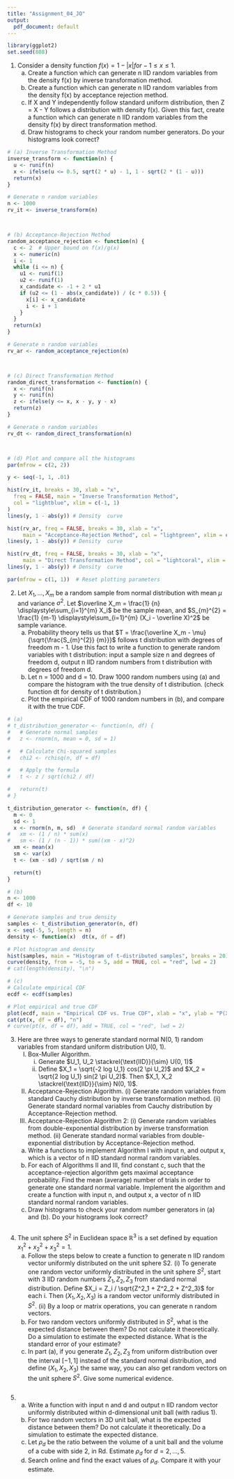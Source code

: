 ```yaml
---
title: "Assignment_04_JO"
output:
  pdf_document: default
---
```


```r
library(ggplot2)
set.seed(808)
```

1. Consider a density function $f(x) = 1 - |x| for -1 \le x \le 1$.
    (a) Create a function which can generate n IID random variables from the density f(x) by inverse
    transformation method.
    (b) Create a function which can generate n IID random variables from the density f(x) by acceptance rejection
    method.
    (c) If X and Y independently follow standard uniform distribution, then Z = X - Y follows a
    distribution with density f(x). Given this fact, create a function which can generate n IID
    random variables from the density f(x) by direct transformation method.
    (d) Draw histograms to check your random number generators. Do your histograms look correct?

```r
# (a) Inverse Transformation Method
inverse_transform <- function(n) {
  u <- runif(n)
  x <- ifelse(u <= 0.5, sqrt(2 * u) - 1, 1 - sqrt(2 * (1 - u)))
  return(x)
}

# Generate n random variables
n <- 1000
rv_it <- inverse_transform(n)



# (b) Acceptance-Rejection Method
random_acceptance_rejection <- function(n) {
  c <- 2  # Upper bound on f(x)/g(x)
  x <- numeric(n)
  i <- 1
  while (i <= n) {
    u1 <- runif(1)
    u2 <- runif(1)
    x_candidate <- -1 + 2 * u1
    if (u2 <= (1 - abs(x_candidate)) / (c * 0.5)) {
      x[i] <- x_candidate
      i <- i + 1
    }
  }
  return(x)
}

# Generate n random variables
rv_ar <- random_acceptance_rejection(n)



# (c) Direct Transformation Method
random_direct_transformation <- function(n) {
  x <- runif(n)
  y <- runif(n)
  z <- ifelse(y <= x, x - y, y - x)
  return(z)
}

# Generate n random variables
rv_dt <- random_direct_transformation(n)



# (d) Plot and compare all the histograms
par(mfrow = c(2, 2))

y <- seq(-1, 1, .01)

hist(rv_it, breaks = 30, xlab = "x",
  freq = FALSE, main = "Inverse Transformation Method",
  col = "lightblue", xlim = c(-1, 1)
)
lines(y, 1 - abs(y)) # Density  curve

hist(rv_ar, freq = FALSE, breaks = 30, xlab = "x",
     main = "Acceptance-Rejection Method", col = "lightgreen", xlim = c(-1, 1))
lines(y, 1 - abs(y)) # Density  curve

hist(rv_dt, freq = FALSE, breaks = 30, xlab = "x",
     main = "Direct Transformation Method", col = "lightcoral", xlim = c(0, 1))
lines(y, 1 - abs(y)) # Density  curve

par(mfrow = c(1, 1))  # Reset plotting parameters
```

2. Let $X_1,..., X_m$ be a random sample from normal distribution with mean $\mu$ and variance $\sigma^2$. 
Let $\overline X_m = \frac{1} {n} \displaystyle\sum_{i=1}^{m} X_i$ be the sample mean, and 
$S_{m}^{2} = \frac{1} {m-1} \displaystyle\sum_{i=1}^{m} (X_i - \overline X)^2$ be sample variance.
    (a) Probability theory tells us that $T = \frac{\overline X_m - \mu} {\sqrt{\frac{S_{m}^{2}} {m}}}$
    follows t distribution with degrees of freedom m - 1. Use this fact to write a function to generate random 
    variables with t distribution: input a sample size n and degrees of freedom d, output n IID random numbers 
    from t distribution with degrees of freedom d.
    (b) Let n = 1000 and d = 10. Draw 1000 random numbers using (a) and compare the histogram
    with the true density of t distribution. (check function dt for density of t distribution.)
    (c) Plot the empirical CDF of 1000 random numbers in (b), and compare it with the true CDF.

```r
# (a)
# t_distribution_generator <- function(n, df) {
#   # Generate normal samples
#   z <- rnorm(n, mean = 0, sd = 1)

#   # Calculate Chi-squared samples
#   chi2 <- rchisq(n, df = df)

#   # Apply the formula
#   t <- z / sqrt(chi2 / df)

#   return(t)
# }

t_distribution_generator <- function(n, df) {
  m <- 0
  sd <- 1
  x <- rnorm(n, m, sd)  # Generate standard normal random variables
#   xm <- (1 / n) * sum(x)
#   sm <- (1 / (n - 1)) * sum((xm - x)^2)
  xm <- mean(x)
  sm <- var(x)
  t <- (xm - sd) / sqrt(sm / n)

  return(t)
}

# (b)
n <- 1000
df <- 10

# Generate samples and true density
samples <- t_distribution_generator(n, df)
x <- seq(-5, 5, length = n)
density <- function(x)  dt(x, df = df)

# Plot histogram and density
hist(samples, main = "Histogram of t-distributed samples", breaks = 20)
curve(density, from = -5, to = 5, add = TRUE, col = "red", lwd = 2)
# cat(length(density), "\n")

# (c)
# Calculate empirical CDF
ecdf <- ecdf(samples)

# Plot empirical and true CDF
plot(ecdf, main = "Empirical CDF vs. True CDF", xlab = "x", ylab = "P(X <= x)")
cat(pt(x, df = df), "n")
# curve(pt(x, df = df), add = TRUE, col = "red", lwd = 2)
```

3. Here are three ways to generate standard normal N(0, 1) random variables from standard uniform
distribution U(0, 1).
    (I) Box-Muller Algorithm.
        (i) Generate $U_1, U_2 \stackrel{\text{IID}}{\sim} U(0, 1)$
        (ii) Define $X_1 = \sqrt{-2 log U_1} cos(2 \pi U_2)$ and $X_2 = \sqrt{2 log U_1} sin(2 \pi U_2)$.
        Then $X_1, X_2 \stackrel{\text{IID}}{\sim} N(0, 1)$.
    (II)  Acceptance-Rejection Algorithm.
        (i) Generate random variables from standard Cauchy distribution by inverse transformation method.
        (ii) Generate standard normal variables from Cauchy distribution by Acceptance-Rejection method.
    (III) Acceptance-Rejection Algorithm 2: 
        (i) Generate random variables from double-exponential distribution by inverse transformation method.
        (ii) Generate standard normal variables from double-exponential distribution by Acceptance-Rejection method.
    
    (a) Write a functions to implement Algorithm I with input n, and output x, which is a vector of n
    IID standard normal random variables.
    (b) For each of Algorithms II and III, find constant c, such that the acceptance-rejection algorithm gets
    maximal acceptance probability. Find the mean (average) number of trials in order to generate
    one standard normal variable. Implement the algorithm and create a function with input n, and
    output x, a vector of n IID standard normal random variables.
    (c) Draw histograms to check your random number generators in (a) and (b). Do your histograms
    look correct?

```r
```

4. The unit sphere $S^2$ in Euclidean space $\mathbb{R}^3$ is a set defined by equation $x^2_1 + x^2_2 + x^2_3 = 1$.
    (a) Follow the steps below to create a function to generate n IID random vector uniformly distributed
    on the unit sphere S2. (i) To generate one random vector uniformly distributed in the unit sphere
    $S^2$, start with 3 IID random numbers $Z_1, Z_2, Z_3$ from standard normal distribution. Define
    $X_i = Z_i / \sqrt{Z^2_1 + Z^2_2 + Z^2_3}$ for each i. Then $(X_1,X_2,X_3)$ is a random vector uniformly distributed
    in $S^2$. (ii) By a loop or matrix operations, you can generate n random vectors.
    (b) For two random vectors uniformly distributed in $S^2$, what is the expected distance between them?
    Do not calculate it theoretically. Do a simulation to estimate the expected distance. What is the
    standard error of your estimate?
    (c) In part (a), if you generate $Z_1, Z_2, Z_3$ from uniform distribution over the interval $[-1, 1]$ instead of
    the standard normal distribution, and define $(X_1,X_2,X_3)$ the same way, you can also get random
    vectors on the unit sphere $S^2$. Give some numerical evidence.

```r
```

5. (a) Write a function with input n and d and output n IID random vector uniformly distributed within
    d-dimensional unit ball (with radius 1).
    (b) For two random vectors in 3D unit ball, what is the expected distance between them? Do not
    calculate it theoretically. Do a simulation to estimate the expected distance.
    (c) Let $\rho_d$ be the ratio between the volume of a unit ball and the volume of a cube with side 2, in
    Rd. Estimate $\rho_d$ for $d = 2, ..., 5$.
    (d) Search online and find the exact values of $\rho_d$. Compare it with your estimate.

```r
```